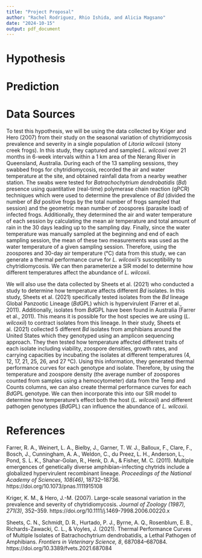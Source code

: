 ---
title: "Project Proposal"
author: "Rachel Rodriguez, Rhio Ishida, and Alicia Magsano"
date: "2024-10-15"
output: pdf_document
---

# Hypothesis 




# Prediction




# Data Sources 

To test this hypothesis, we will be using the data collected by Kriger and Hero (2007) from their study on the seasonal variation of chytridiomycosis prevalence and severity in a single population of *Litoria wilcoxii* (stony creek frogs). In this study, they captured and sampled *L. wilcoxii* over 21 months in 6-week intervals within a 1 km area of the Nerang River in Queensland, Australia. During each of the 13 sampling sessions, they swabbed frogs for chytridiomycosis, recorded the air and water temperature at the site, and obtained rainfall data from a nearby weather station. The swabs were tested for *Batrachochytrium dendrobatidis* (*Bd*) presence using quantitative (real-time) polymerase chain reaction (qPCR) techniques which were used to determine the prevalence of *Bd* (divided the number of *Bd* positive frogs by the total number of frogs sampled that session) and the geometric mean number of zoospores (parasite load) of infected frogs. Additionally, they determined the air and water temperature of each session by calculating the mean air temperature and total amount of rain in the 30 days leading up to the sampling day. Finally, since the water temperature was manually sampled at the beginning and end of each sampling session, the mean of these two measurements was used as the water temperature of a given sampling session. Therefore, using the zoospores and 30-day air temperature (°C) data from this study, we can generate a thermal performance curve for *L. wilcoxii's* susceptibility to chytridiomycosis. We can then parameterize a SIR model to determine how different temperatures affect the abundance of *L. wilcoxii*. 

We will also use the data collected by Sheets et al. (2021) who conducted a study to determine how temperature affects different *Bd* isolates. In this study, Sheets et al. (2021) specifically tested isolates from the *Bd* lineage Global Panzootic Lineage (*Bd*GPL) which is hypervirulent (Farrer et al., 2011). Additionally, isolates from *Bd*GPL have been found in Australia (Farrer et al., 2011). This means it is possible for the host species we are using (*L. wilcoxii*) to contract isolates from this lineage. In their study, Sheets et al. (2021) collected 5 different *Bd* isolates from amphibians around the United States which they genotyped using an amplicon sequencing approach. They then tested how temperature affected different traits of each isolate including viability, zoospore densities, growth rates, and carrying capacities by incubating the isolates at different temperatures (4, 12, 17, 21, 25, 26, and 27 °C). Using this information, they generated thermal performance curves for each genotype and isolate. Therefore, by using the temperature and zoospore density (the average number of zoospores counted from samples using a hemocytometer) data from the Temp and Counts columns, we can also create thermal performance curves for each *Bd*GPL genotype. We can then incorporate this into our SIR model to determine how temperature's effect both the host (*L. wilcoxii*) and different pathogen genotypes (*Bd*GPL) can influence the abundance of *L. wilcoxii*. 


# References 

Farrer, R. A., Weinert, L. A., Bielby, J., Garner, T. W. J., Balloux, F., Clare, F., Bosch, J., 
  Cunningham, A. A., Weldon, C., du Preez, L. H., Anderson, L., Pond, S. L. K., Shahar-Golan, 
  R., Henk, D. A., & Fisher, M. C. (2011). Multiple emergences of genetically diverse 
  amphibian-infecting chytrids include a globalized hypervirulent recombinant lineage. 
  *Proceedings of the National Academy of Sciences, 108(46)*, 18732–18736. 
  https://doi.org/10.1073/pnas.1111915108

Kriger, K. M., & Hero, J.-M. (2007). Large-scale seasonal variation in the prevalence and 
  severity of chytridiomycosis. *Journal of Zoology (1987), 271(3)*, 352–359. 
  https://doi.org/10.1111/j.1469-7998.2006.00220.x

Sheets, C. N., Schmidt, D. R., Hurtado, P. J., Byrne, A. Q., Rosenblum, E. B., 
  Richards-Zawacki, C. L., & Voyles, J. (2021). Thermal Performance Curves of Multiple Isolates 
  of Batrachochytrium dendrobatidis, a Lethal Pathogen of Amphibians. *Frontiers in Veterinary* 
  *Science, 8*, 687084–687084. https://doi.org/10.3389/fvets.2021.687084
  